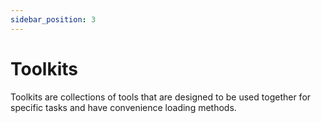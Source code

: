 ```yaml
---
sidebar_position: 3
---
```


# Toolkits

Toolkits are collections of tools that are designed to be used together for specific tasks and have convenience loading methods.


<DocCardList />
